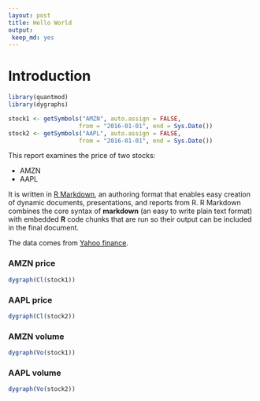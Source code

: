```yaml
---
layout: post
title: Hello World
output: 
 keep_md: yes
---
```



# Introduction

```r
library(quantmod)
library(dygraphs)

stock1 <- getSymbols("AMZN", auto.assign = FALSE,
                    from = "2016-01-01", end = Sys.Date())
stock2 <- getSymbols("AAPL", auto.assign = FALSE,
                    from = "2016-01-01", end = Sys.Date())
```


This report examines the price of two stocks: 
  
* AMZN
* AAPL 

It is written in [R Markdown](http://rmarkdown.rstudio.com), an authoring format that enables easy creation of dynamic documents, presentations, and reports from R. R Markdown combines the core syntax of **markdown** (an easy to write plain text format) with embedded **R** code chunks that are run so their output can be included in the final document.

The data comes from [Yahoo finance](http://finance.yahoo.com).

### AMZN price

```r
dygraph(Cl(stock1))
```

### AAPL price

```r
dygraph(Cl(stock2))
```

### AMZN volume

```r
dygraph(Vo(stock1))
```

### AAPL volume

```r
dygraph(Vo(stock2))

```



